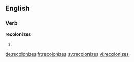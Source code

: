 ==English==

===Verb===
'''recolonizes'''

# {{en-third-person singular of|recolonize}}

[[de:recolonizes]]
[[fr:recolonizes]]
[[sv:recolonizes]]
[[vi:recolonizes]]